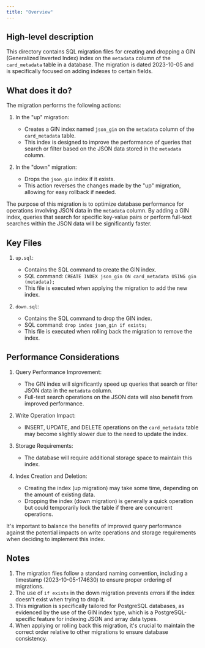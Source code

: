```yaml
---
title: "Overview"
---
```


## High-level description
This directory contains SQL migration files for creating and dropping a GIN (Generalized Inverted Index) index on the `metadata` column of the `card_metadata` table in a database. The migration is dated 2023-10-05 and is specifically focused on adding indexes to certain fields.

## What does it do?
The migration performs the following actions:

1. In the "up" migration:
   - Creates a GIN index named `json_gin` on the `metadata` column of the `card_metadata` table.
   - This index is designed to improve the performance of queries that search or filter based on the JSON data stored in the `metadata` column.

2. In the "down" migration:
   - Drops the `json_gin` index if it exists.
   - This action reverses the changes made by the "up" migration, allowing for easy rollback if needed.

The purpose of this migration is to optimize database performance for operations involving JSON data in the `metadata` column. By adding a GIN index, queries that search for specific key-value pairs or perform full-text searches within the JSON data will be significantly faster.

## Key Files

1. `up.sql`:
   - Contains the SQL command to create the GIN index.
   - SQL command: `CREATE INDEX json_gin ON card_metadata USING gin (metadata);`
   - This file is executed when applying the migration to add the new index.

2. `down.sql`:
   - Contains the SQL command to drop the GIN index.
   - SQL command: `drop index json_gin if exists;`
   - This file is executed when rolling back the migration to remove the index.

## Performance Considerations

1. Query Performance Improvement:
   - The GIN index will significantly speed up queries that search or filter JSON data in the `metadata` column.
   - Full-text search operations on the JSON data will also benefit from improved performance.

2. Write Operation Impact:
   - INSERT, UPDATE, and DELETE operations on the `card_metadata` table may become slightly slower due to the need to update the index.

3. Storage Requirements:
   - The database will require additional storage space to maintain this index.

4. Index Creation and Deletion:
   - Creating the index (up migration) may take some time, depending on the amount of existing data.
   - Dropping the index (down migration) is generally a quick operation but could temporarily lock the table if there are concurrent operations.

It's important to balance the benefits of improved query performance against the potential impacts on write operations and storage requirements when deciding to implement this index.

## Notes

1. The migration files follow a standard naming convention, including a timestamp (2023-10-05-174630) to ensure proper ordering of migrations.
2. The use of `if exists` in the down migration prevents errors if the index doesn't exist when trying to drop it.
3. This migration is specifically tailored for PostgreSQL databases, as evidenced by the use of the GIN index type, which is a PostgreSQL-specific feature for indexing JSON and array data types.
4. When applying or rolling back this migration, it's crucial to maintain the correct order relative to other migrations to ensure database consistency.